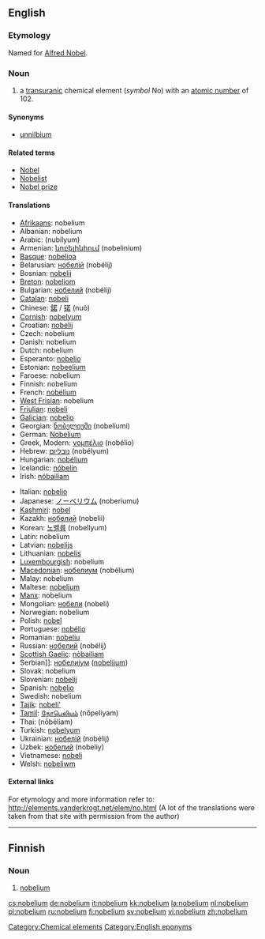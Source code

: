 {{see|Nobelium}}
==English==
{{elements|No|mendelevium|Md|lawrencium|Lr}}

===Etymology===
Named for [[w:Alfred Nobel|Alfred Nobel]].

===Noun===
{{en-noun|-}}
{{wikipedia}}

# a [[transuranic]] chemical element (''symbol'' No) with an [[atomic number]] of 102.

====Synonyms====
* [[unnilbium]]

====Related terms====
* [[w:Alfred Nobel|Nobel]]
* [[Nobelist]]
* [[Nobel prize]]

====Translations====
{{top}}
* [[Afrikaans]]: nobelium
* Albanian: nobelium
* Arabic: {{Arab|[[نوبليوم]]}} (nubílyum) {{m}}
* Armenian: [[նոբելինիում]] (nobelinium)
* [[Basque]]: [[nobelioa]]
* Belarusian: [[нобелiй]] (nobélij) {{m}}
* Bosnian: [[nobelij]]
* [[Breton]]: [[nobeliom]]
* Bulgarian: [[нобелий]] (nobélij) {{m}}
* [[Catalan]]: [[nobeli]]
* Chinese: [[鍩]] / [[锘]] (nuò)
* [[Cornish]]: [[nobelyum]]
* Croatian: [[nobelij]]
* Czech: nobelium
* Danish: nobelium
* Dutch: nobelium {{n}}
* Esperanto: [[nobelio]]
* Estonian: [[nobeelium]]
* Faroese: nobelium
* Finnish: nobelium
* French: [[nobélium]] {{m}}
* [[West Frisian]]: nobelium
* [[Friulian]]: [[nobeli]]
* [[Galician]]: [[nobelio]]
* Georgian: [[ნობელიუმი]] (nobeliumi)
* German: [[Nobelium]] {{n}}
* Greek, Modern: [[νομπέλιο]] (nobélio) {{n}}
* Hebrew: [[נובליום]] (nobélyum)
* Hungarian: [[nobélium]]
* Icelandic: [[nóbelín]]
* Irish: [[nóbailiam]]
{{mid}}
* Italian: [[nobelio]] {{m}}
* Japanese: [[ノーベリウム]] (noberiumu)
* [[Kashmiri]]: [[nobel]]
* Kazakh: [[нобелий]] (nobelii)
* Korean: [[노벨륨]] (nobellyum)
* Latin: nobelium
* Latvian: [[nobelijs]]
* Lithuanian: [[nobelis]]
* [[Luxembourgish]]: nobelium
* [[Macedonian]]: [[нобелиум]] (nobélium) {{m}}
* Malay: nobelium
* Maltese: [[nobeljum]]
* [[Manx]]: nobelium
* Mongolian: [[нобели]] (nobeli)
* Norwegian: nobelium
* Polish: [[nobel]] {{m}}
* Portuguese: [[nobélio]] {{m}}
* Romanian: [[nobeliu]] {{n}}
* Russian: [[нобелий]] (nobélij) {{m}}
* [[Scottish Gaelic]]: [[nòbailiam]]
* Serbian]]: [[нобелиjум]] ([[nobelijum]]) {{m}}
* Slovak: nobelium
* Slovenian: [[nobelij]]
* Spanish: [[nobelio]] {{m}}
* Swedish: nobelium
* [[Tajik]]: [[nobeli']]
* [[Tamil]]: [[நோபெலியம்]] (nōpeliyam)
* Thai: {{Thai|[[โนเบเลียม]]}} (nōbēliam)
* Turkish: [[nobelyum]]
* Ukrainian: [[нобелiй]] (nobélij) {{m}}
* Uzbek: [[нобелий]] (nobeliy)
* Vietnamese: [[nobeli]]
* Welsh: [[nobeliwm]]
{{bottom}}

====External links====
For etymology and more information refer to:
http://elements.vanderkrogt.net/elem/no.html
(A lot of the translations were taken from that site with permission from the author)

<!--SOED-->

[[Category:Chemical elements]]
[[Category:English eponyms]]

----

==Finnish==
{{wikipedia|lang=fi}}

===Noun===
{{fi-noun}}

# {{element|lang=fi}} [[#English|nobelium]]

[[cs:nobelium]]
[[de:nobelium]]
[[it:nobelium]]
[[kk:nobelium]]
[[la:nobelium]]
[[nl:nobelium]]
[[pl:nobelium]]
[[ru:nobelium]]
[[fi:nobelium]]
[[sv:nobelium]]
[[vi:nobelium]]
[[zh:nobelium]]